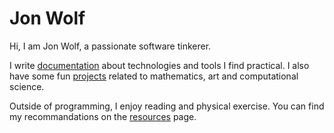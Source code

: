 # Jon Wolf

Hi, I am Jon Wolf, a passionate software tinkerer.

I write [documentation](/doc) about technologies and tools I find
practical. I also have some fun [projects](/project) related to mathematics, art
and computational science.

Outside of programming, I enjoy reading and physical exercise. You can find
my recommandations on the [resources](/resource) page.